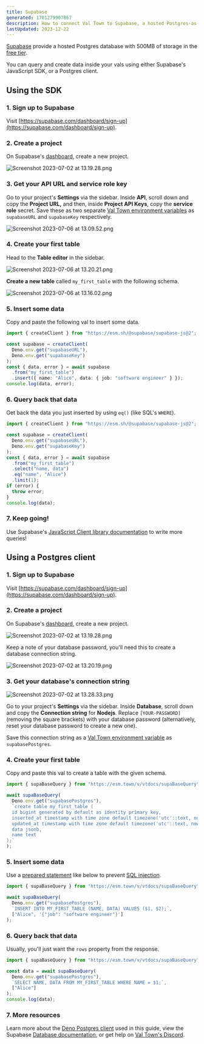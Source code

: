 ```yaml
---
title: Supabase
generated: 1701279907867
description: How to connect Val Town to Supabase, a hosted Postgres-as-a-platform that lets you make queries via HTTP.
lastUpdated: 2023-12-22
---
```


[Supabase](https://supabase.com/) provide a hosted Postgres database with 500MB
of storage in the [free tier](https://supabase.com/pricing).

You can query and create data inside your vals using either Supabase's
JavaScript SDK, or a Postgres client.

## Using the SDK

### 1. Sign up to Supabase

Visit
[https://supabase.com/dashboard/sign-up](https://supabase.com/dashboard/sign-up).

### 2. Create a project

On Supabase's [dashboard](https://supabase.com/dashboard/projects), create a new
project.

![Screenshot 2023-07-02 at 13.19.28.png](./supabase/screenshot_2023-07-02_at_131928.png)

### 3. Get your API URL and service role key

Go to your project's **Settings** via the sidebar. Inside **API**, scroll down
and copy the **Project URL,** and then, inside **Project API Keys**, copy the
**service role** secret. Save these as two separate
[Val Town environment variables](https://www.val.town/settings/environment-variables) as `supabaseURL` and
`supabaseKey` respectively.

![Screenshot 2023-07-06 at 13.09.52.png](./supabase/screenshot_2023-07-06_at_130952.png)

### 4. Create your first table

Head to the **Table editor** in the sidebar.

![Screenshot 2023-07-06 at 13.20.21.png](./supabase/screenshot_2023-07-06_at_132021.png)

**Create a new table** called `my_first_table` with the following schema.

![Screenshot 2023-07-06 at 13.16.02.png](./supabase/screenshot_2023-07-06_at_131602.png)

### 5. Insert some data

Copy and paste the following val to insert some data.

```ts title="Data insertion" val
import { createClient } from "https://esm.sh/@supabase/supabase-js@2";

const supabase = createClient(
  Deno.env.get("supabaseURL"),
  Deno.env.get("supabaseKey")
);
const { data, error } = await supabase
  .from("my_first_table")
  .insert({ name: "Alice", data: { job: "software engineer" } });
console.log(data, error);
```

### 6. Query back that data

Get back the data you just inserted by using `eq()` (like SQL's `WHERE`).

```ts title="Data query" val
import { createClient } from "https://esm.sh/@supabase/supabase-js@2";

const supabase = createClient(
  Deno.env.get("supabaseURL"),
  Deno.env.get("supabaseKey")
);
const { data, error } = await supabase
  .from("my_first_table")
  .select("name, data")
  .eq("name", "Alice")
  .limit(1);
if (error) {
  throw error;
}
console.log(data);
```

### 7. Keep going!

Use Supabase's
[JavaScript Client library documentation](https://supabase.com/docs/reference/javascript/select)
to write more queries!

## Using a Postgres client

### 1. Sign up to Supabase

Visit
[https://supabase.com/dashboard/sign-up](https://supabase.com/dashboard/sign-up).

### 2. Create a project

On Supabase's [dashboard](https://supabase.com/dashboard/projects), create a new
project.

![Screenshot 2023-07-02 at 13.19.28.png](./supabase/screenshot_2023-07-02_at_131928.png)

Keep a note of your database password, you'll need this to create a database
connection string.

![Screenshot 2023-07-02 at 13.20.19.png](./supabase/screenshot_2023-07-02_at_132019.png)

### 3. Get your database's connection string

![Screenshot 2023-07-02 at 13.28.33.png](./supabase/screenshot_2023-07-02_at_132833.png)

Go to your project's **Settings** via the sidebar. Inside **Database**, scroll
down and copy the **Connection string** for **Nodejs**. Replace
`[YOUR-PASSWORD]` (removing the square brackets) with your database password
(alternatively, reset your database password to create a new one).

Save this connection string as a
[Val Town environment variable](https://www.val.town/settings/environment-variables) as `supabasePostgres`.

### 4. Create your first table

Copy and paste this val to create a table with the given schema.

```ts title="Table creation" val
import { supaBaseQuery } from "https://esm.town/v/vtdocs/supaBaseQuery";

await supaBaseQuery(
  Deno.env.get("supabasePostgres"),
  `create table my_first_table (
  id bigint generated by default as identity primary key,
  inserted_at timestamp with time zone default timezone('utc'::text, now()) not null,
  updated_at timestamp with time zone default timezone('utc'::text, now()) not null,
  data jsonb,
  name text
);`
);
```

### 5. Insert some data

Use a [prepared statement](https://deno-postgres.com/#/?id=prepared-statements-and-query-arguments)
like below to prevent [SQL injection](https://en.wikipedia.org/wiki/SQL_injection).

```ts title="Data insertion" val
import { supaBaseQuery } from "https://esm.town/v/vtdocs/supaBaseQuery";

await supaBaseQuery(
  Deno.env.get("supabasePostgres"),
  `INSERT INTO MY_FIRST_TABLE (NAME, DATA) VALUES ($1, $2);`,
  ["Alice", '{"job": "software engineer"}']
);
```

### 6. Query back that data

Usually, you'll just want the `rows` property from the response.

```ts title="Data query" val
import { supaBaseQuery } from "https://esm.town/v/vtdocs/supaBaseQuery";

const data = await supaBaseQuery(
  Deno.env.get("supabasePostgres"),
  `SELECT NAME, DATA FROM MY_FIRST_TABLE WHERE NAME = $1;`,
  ["Alice"]
);
console.log(data);
```

### 7. More resources

Learn more about the [Deno Postgres client](https://deno-postgres.com/) used in
this guide, view the Supabase
[Database documentation](https://supabase.com/docs/guides/database), or get help
on [Val Town's Discord](https://discord.gg/dHv45uN5RY).
